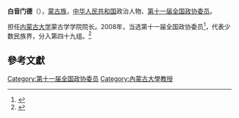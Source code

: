 '''白音门德'''（{{bd|1959年||}}），[[蒙古族|蒙古族]]，[[中华人民共和国|中华人民共和国]]政治人物、[[第十一届全国政协委员|第十一届全国政协委员]]。

担任[[内蒙古大学|内蒙古大学]]蒙古学学院院长。2008年，当选第十一届全国政协委员<ref>{{cite news|title=第十一届全国政协委员名单|url=http://www.indaa.com.cn/zt/2009qglh/zxzs/200903/t20090303_127573.html|accessdate=2013-04-09|newspaper=新华社北京1月25日电 中国人民政治协商会议第十一届全国委员会委员名单(共2237人，2008年1月25日政协第十届全国委员会常务委员会第二十次会议通过)|date=2008年1月25日|deadurl=yes|archiveurl=https://web.archive.org/web/20130928014403/http://www.indaa.com.cn/zt/2009qglh/zxzs/200903/t20090303_127573.html|archivedate=2013年9月28日}}</ref>，代表少数民族界，分入第四十九组。<ref>{{cite news|title=全国政协信息-白音门德|url=http://www.cppcc.gov.cn/CMS/wylibary/showJcwyxtInfoWylibary.action?tabJcwyxt.guid=11W0017230&wytype=wjwy|accessdate=2013-04-11|newspaper=全国政协委员会|archive-date=2019-06-15|archive-url=https://web.archive.org/web/20190615165718/http://www.cppcc.gov.cn/CMS/wylibary/showJcwyxtInfoWylibary.action?tabJcwyxt.guid=11W0017230&wytype=wjwy|dead-url=no}}</ref>

==參考文獻==
{{reflist}}
{{中国政治人物小作品}}

[[Category:第十一届全国政协委员|Category:第十一届全国政协委员]]
[[Category:內蒙古大學教授|Category:內蒙古大學教授]]